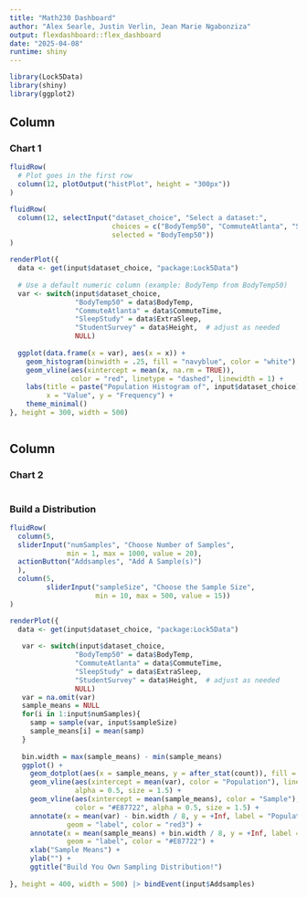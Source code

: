 ```yaml
---
title: "Math230 Dashboard"
author: "Alex Searle, Justin Verlin, Jean Marie Ngabonziza"
output: flexdashboard::flex_dashboard
date: "2025-04-08"
runtime: shiny
---
```


```r
library(Lock5Data)
library(shiny)
library(ggplot2)
```

Column 
-------------------------------------
    
### Chart 1
    
```r
fluidRow(
  # Plot goes in the first row
  column(12, plotOutput("histPlot", height = "300px"))
)

fluidRow(
  column(12, selectInput("dataset_choice", "Select a dataset:",
                         choices = c("BodyTemp50", "CommuteAtlanta", "SleepStudy", "StudentSurvey"),
                         selected = "BodyTemp50"))
)

renderPlot({
  data <- get(input$dataset_choice, "package:Lock5Data")
  
  # Use a default numeric column (example: BodyTemp from BodyTemp50)
  var <- switch(input$dataset_choice,
                "BodyTemp50" = data$BodyTemp,
                "CommuteAtlanta" = data$CommuteTime,
                "SleepStudy" = data$ExtraSleep,
                "StudentSurvey" = data$Height,  # adjust as needed
                NULL)
  
  ggplot(data.frame(x = var), aes(x = x)) +
    geom_histogram(binwidth = .25, fill = "navyblue", color = "white") +
    geom_vline(aes(xintercept = mean(x, na.rm = TRUE)), 
               color = "red", linetype = "dashed", linewidth = 1) +
    labs(title = paste("Population Histogram of", input$dataset_choice),
         x = "Value", y = "Frequency") +
    theme_minimal()
}, height = 300, width = 500)



```
   
Column {.tabset}
-------------------------------------
   
### Chart 2

```r
```   
 
### Build a Distribution
    
```r
fluidRow(
  column(5,
  sliderInput("numSamples", "Choose Number of Samples",
              min = 1, max = 1000, value = 20),
  actionButton("Addsamples", "Add A Sample(s)")
  ),
  column(5,
         sliderInput("sampleSize", "Choose the Sample Size", 
                     min = 10, max = 500, value = 15))
)

renderPlot({
  data <- get(input$dataset_choice, "package:Lock5Data")
  
   var <- switch(input$dataset_choice,
                "BodyTemp50" = data$BodyTemp,
                "CommuteAtlanta" = data$CommuteTime,
                "SleepStudy" = data$ExtraSleep,
                "StudentSurvey" = data$Height,  # adjust as needed
                NULL)
   var = na.omit(var)
   sample_means = NULL
   for(i in 1:input$numSamples){
     samp = sample(var, input$sampleSize)
     sample_means[i] = mean(samp)
   }
   
   bin.width = max(sample_means) - min(sample_means)
   ggplot() +
     geom_dotplot(aes(x = sample_means, y = after_stat(count)), fill = "#003865", binwidth = bin.width / 100) +
     geom_vline(aes(xintercept = mean(var), color = "Population"), linetype = "dashed", color = "red3", 
                alpha = 0.5, size = 1.5) +
     geom_vline(aes(xintercept = mean(sample_means), color = "Sample"), linetype = "dashed", 
                color = "#E87722", alpha = 0.5, size = 1.5) +
     annotate(x = mean(var) - bin.width / 8, y = +Inf, label = "Population Mean", vjust = 2,
              geom = "label", color = "red3") +
     annotate(x = mean(sample_means) + bin.width / 8, y = +Inf, label = "Sample Mean", vjust = 2,
              geom = "label", color = "#E87722") +
     xlab("Sample Means") +
     ylab("") +
     ggtitle("Build You Own Sampling Distribution!")
     
}, height = 400, width = 500) |> bindEvent(input$Addsamples)
```
